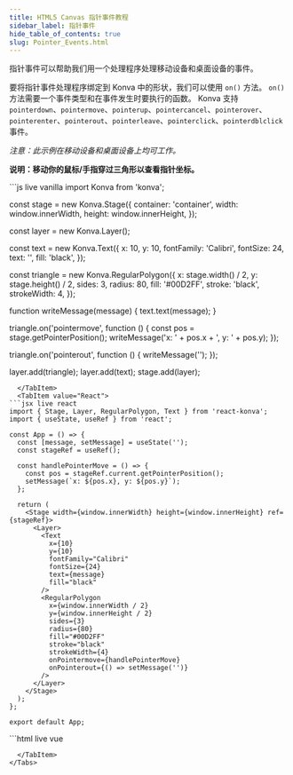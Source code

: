 ```yaml
---
title: HTML5 Canvas 指针事件教程
sidebar_label: 指针事件
hide_table_of_contents: true
slug: Pointer_Events.html
---
```


指针事件可以帮助我们用一个处理程序处理移动设备和桌面设备的事件。

要将指针事件处理程序绑定到 Konva 中的形状，我们可以使用 `on()` 方法。
`on()` 方法需要一个事件类型和在事件发生时要执行的函数。
Konva 支持 `pointerdown`、`pointermove`、`pointerup`、`pointercancel`、`pointerover`、`pointerenter`、`pointerout`、`pointerleave`、`pointerclick`、`pointerdblclick` 事件。

_注意：此示例在移动设备和桌面设备上均可工作。_

**说明：移动你的鼠标/手指穿过三角形以查看指针坐标。**


<Tabs>
  <TabItem value="Vanilla" default>
```js live vanilla
import Konva from 'konva';

const stage = new Konva.Stage({
  container: 'container',
  width: window.innerWidth,
  height: window.innerHeight,
});

const layer = new Konva.Layer();

const text = new Konva.Text({
  x: 10,
  y: 10,
  fontFamily: 'Calibri',
  fontSize: 24,
  text: '',
  fill: 'black',
});

const triangle = new Konva.RegularPolygon({
  x: stage.width() / 2,
  y: stage.height() / 2,
  sides: 3,
  radius: 80,
  fill: '#00D2FF',
  stroke: 'black',
  strokeWidth: 4,
});

function writeMessage(message) {
  text.text(message);
}

triangle.on('pointermove', function () {
  const pos = stage.getPointerPosition();
  writeMessage('x: ' + pos.x + ', y: ' + pos.y);
});

triangle.on('pointerout', function () {
  writeMessage('');
});

layer.add(triangle);
layer.add(text);
stage.add(layer);
```
  </TabItem>
  <TabItem value="React">
```jsx live react
import { Stage, Layer, RegularPolygon, Text } from 'react-konva';
import { useState, useRef } from 'react';

const App = () => {
  const [message, setMessage] = useState('');
  const stageRef = useRef();

  const handlePointerMove = () => {
    const pos = stageRef.current.getPointerPosition();
    setMessage(`x: ${pos.x}, y: ${pos.y}`);
  };

  return (
    <Stage width={window.innerWidth} height={window.innerHeight} ref={stageRef}>
      <Layer>
        <Text
          x={10}
          y={10}
          fontFamily="Calibri"
          fontSize={24}
          text={message}
          fill="black"
        />
        <RegularPolygon
          x={window.innerWidth / 2}
          y={window.innerHeight / 2}
          sides={3}
          radius={80}
          fill="#00D2FF"
          stroke="black"
          strokeWidth={4}
          onPointermove={handlePointerMove}
          onPointerout={() => setMessage('')}
        />
      </Layer>
    </Stage>
  );
};

export default App;
```
  </TabItem>
  <TabItem value="Vue">
```html live vue
<template>
  <v-stage :config="stageSize" ref="stageRef">
    <v-layer>
      <v-text :config="textConfig" />
      <v-regular-polygon
        :config="triangleConfig"
        @pointermove="handlePointerMove"
        @pointerout="handlePointerOut"
      />
    </v-layer>
  </v-stage>
</template>

<script setup>
import { ref, computed } from 'vue';

const stageRef = ref(null);
const message = ref('');

const stageSize = {
  width: window.innerWidth,
  height: window.innerHeight
};

const textConfig = computed(() => ({
  x: 10,
  y: 10,
  fontFamily: 'Calibri',
  fontSize: 24,
  text: message.value,
  fill: 'black'
}));

const triangleConfig = {
  x: window.innerWidth / 2,
  y: window.innerHeight / 2,
  sides: 3,
  radius: 80,
  fill: '#00D2FF',
  stroke: 'black',
  strokeWidth: 4
};

const handlePointerMove = () => {
  const pos = stageRef.value.getNode().getPointerPosition();
  message.value = `x: ${pos.x}, y: ${pos.y}`;
};

const handlePointerOut = () => {
  message.value = '';
};
</script>
```
  </TabItem>
</Tabs>
